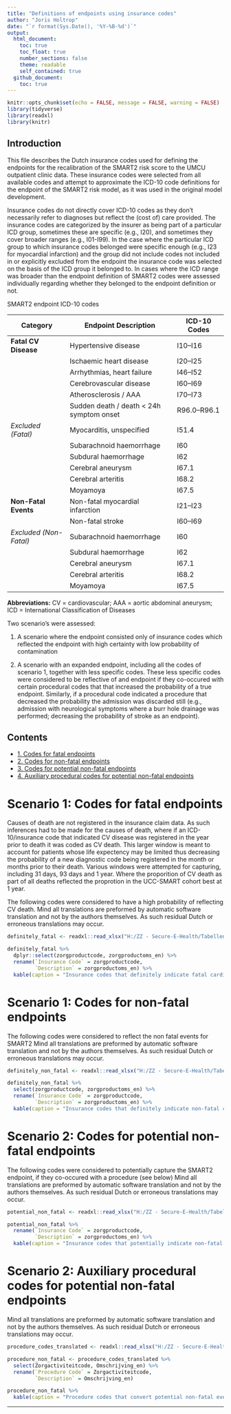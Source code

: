 ---
title: "Definitions of endpoints using insurance codes"
author: "Joris Holtrop"
date: "`r format(Sys.Date(), '%Y-%B-%d')`"
output:
  html_document:
    toc: true
    toc_float: true
    number_sections: false
    theme: readable
    self_contained: true
  github_document:
    toc: true
---

```{r setup, include=FALSE}
knitr::opts_chunk$set(echo = FALSE, message = FALSE, warning = FALSE)
library(tidyverse)
library(readxl)
library(knitr)
```

## Introduction

This file describes the Dutch insurance codes used for defining the endpoints for the recalibration of the SMART2 risk score to the UMCU outpatient clinic data. These insurance codes were selected from all available codes and attempt to approximate the ICD-10 code definitions for the endpoint of the SMART2 risk model, as it was used in the original model development.

Insurance codes do not directly cover ICD-10 codes as they don't necessarily refer to diagnoses but reflect the (cost of) care provided. The insurance codes are categorized by the insurer as being part of a particular ICD group, sometimes these are specific (e.g., I20), and sometimes they cover broader ranges (e.g., I01-I99). In the case where the particular ICD group to which insurance codes belonged were specific enough (e.g., I23 for myocardial infarction) and the group did not include codes not included in or explicitly excluded from the endpoint the insurance code was selected on the basis of the ICD group it belonged to. In cases where the ICD range was broader than the endpoint definition of SMART2 codes were assessed individually regarding whether they belonged to the endpoint definition or not.

SMART2 endpoint ICD-10 codes

| Category | Endpoint Description | ICD-10 Codes |
|--------------------|------------------------------------|-----------------|
| **Fatal CV Disease** | Hypertensive disease | I10–I16 |
|  | Ischaemic heart disease | I20–I25 |
|  | Arrhythmias, heart failure | I46–I52 |
|  | Cerebrovascular disease | I60–I69 |
|  | Atherosclerosis / AAA | I70–I73 |
|  | Sudden death / death \< 24h symptom onset | R96.0–R96.1 |
| *Excluded (Fatal)* | Myocarditis, unspecified | I51.4 |
|  | Subarachnoid haemorrhage | I60 |
|  | Subdural haemorrhage | I62 |
|  | Cerebral aneurysm | I67.1 |
|  | Cerebral arteritis | I68.2 |
|  | Moyamoya | I67.5 |
| **Non-Fatal Events** | Non-fatal myocardial infarction | I21–I23 |
|  | Non-fatal stroke | I60–I69 |
| *Excluded (Non-Fatal)* | Subarachnoid haemorrhage | I60 |
|  | Subdural haemorrhage | I62 |
|  | Cerebral aneurysm | I67.1 |
|  | Cerebral arteritis | I68.2 |
|  | Moyamoya | I67.5 |

**Abbreviations:** CV = cardiovascular; AAA = aortic abdominal aneurysm; ICD = International Classification of Diseases

Two scenario's were assessed:

1.   A scenario where the endpoint consisted only of insurance codes which reflected the endpoint with high certainty with low probability of contamination

2.  A scenario with an expanded endpoint, including all the codes of scenario 1, together with less specific codes. These less specific codes were considered to be reflective of and endpoint if they co-occured with certain procedural codes that that increased the probability of a true endpoint. Similarly, if a procedural code indicated a procedure that decreased the probability the admission was discarded still (e.g., admission with neurological symptoms where a burr hole drainage was performed; decreasing the probability of stroke as an endpoint).

## Contents

-   [1. Codes for fatal endpoints](#codes-for-fatal-endpoints)
-   [2. Codes for non-fatal endpoints](#codes-for-non-fatal-endpoints)
-   [3. Codes for potential non-fatal endpoints](#codes-for-potential-non-fatal-endpoints)
-   [4. Auxiliary procedural codes for potential non-fatal endpoints](#auxiliary-procedural-codes-for-potential-non-fatal-endpoints)

# Scenario 1: Codes for fatal endpoints

Causes of death are not registered in the insurance claim data. As such inferences had to be made for the causes of death, where if an ICD-10/insurance code that indicated CV disease was registered in the year prior to death it was coded as CV death. This larger window is meant to account for patients whose life expectency may be limited thus decreasing the probability of a new diagnostic code being registered in the month or months prior to their death. Various windows were attempted for capturing, including 31 days, 93 days and 1 year. Where the proporition of CV death as part of all deaths reflected the proprotion in the UCC-SMART cohort best at 1 year.

The following codes were considered to have a high probability of reflecting CV death. Mind all translations are preformed by automatic software translation and not by the authors themselves. As such residual Dutch or erroneous translations may occur.

```{r}
definitely_fatal <- readxl::read_xlsx("H:/ZZ - Secure-E-Health/Tabellen/definitely_fatal.xlsx")

definitely_fatal %>%
  dplyr::select(zorgproductcode, zorgproductoms_en) %>%
  rename(`Insurance Code` = zorgproductcode,
         `Description` = zorgproductoms_en) %>%
  kable(caption = "Insurance codes that definitely indicate fatal cardiovascular events")
```

# Scenario 1: Codes for non-fatal endpoints

The following codes were considered to reflect the non fatal events for SMART2 Mind all translations are preformed by automatic software translation and not by the authors themselves. As such residual Dutch or erroneous translations may occur.

```{r}
definitely_non_fatal <- readxl::read_xlsx("H:/ZZ - Secure-E-Health/Tabellen/definitely_non_fatal.xlsx")

definitely_non_fatal %>%
  select(zorgproductcode, zorgproductoms_en) %>%
  rename(`Insurance Code` = zorgproductcode,
         `Description` = zorgproductoms_en) %>%
  kable(caption = "Insurance codes that definitely indicate non-fatal cardiovascular events")
```

# Scenario 2: Codes for potential non-fatal endpoints

The following codes were considered to potentially capture the SMART2 endpoint, if they co-occured with a procedure (see below) Mind all translations are preformed by automatic software translation and not by the authors themselves. As such residual Dutch or erroneous translations may occur.

```{r}
potential_non_fatal <- readxl::read_xlsx("H:/ZZ - Secure-E-Health/Tabellen/potential_non_fatal.xlsx")

potential_non_fatal %>%
  rename(`Insurance Code` = zorgproductcode,
         `Description` = zorgproductoms_en) %>%
  kable(caption = "Insurance codes that potentially indicate non-fatal cardiovascular events")
```

# Scenario 2: Auxiliary procedural codes for potential non-fatal endpoints

Mind all translations are preformed by automatic software translation and not by the authors themselves. As such residual Dutch or erroneous translations may occur.

```{r}
procedure_codes_translated <- readxl::read_xlsx("H:/ZZ - Secure-E-Health/Tabellen/procedure_codes_translated.xlsx")

procedure_non_fatal <- procedure_codes_translated %>%
  select(Zorgactiviteitcode, Omschrijving_en) %>% 
  rename(`Procedure Code` = Zorgactiviteitcode, 
         `Description` = Omschrijving_en)

procedure_non_fatal %>%
  kable(caption = "Procedure codes that convert potential non-fatal events to definite non-fatal events")
```

------------------------------------------------------------------------
